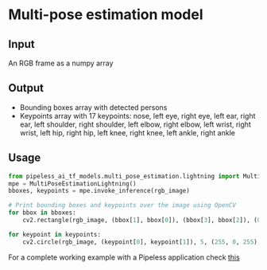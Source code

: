 # Multi-pose estimation model


## Input

An RGB frame as a numpy array

## Output

* Bounding boxes array with detected persons
* Keypoints array with 17 keypoints: nose, left eye, right eye, left ear, right ear, left shoulder, right shoulder, left elbow, right elbow, left wrist, right wrist, left hip, right hip, left knee, right knee, left ankle, right ankle

## Usage

```python copy
from pipeless_ai_tf_models.multi_pose_estimation.lightning import MultiPoseEstimationLightning
mpe = MultiPoseEstimationLightning()
bboxes, keypoints = mpe.invoke_inference(rgb_image)

# Print bounding boxes and keypoints over the image using OpenCV
for bbox in bboxes:
    cv2.rectangle(rgb_image, (bbox[1], bbox[0]), (bbox[3], bbox[2]), (0, 255, 0), 2)

for keypoint in keypoints:
    cv2.circle(rgb_image, (keypoint[0], keypoint[1]), 5, (255, 0, 255), -1)
```

<Callout>For a complete working example with a Pipeless application check [this](/v0/examples/pose)</Callout>